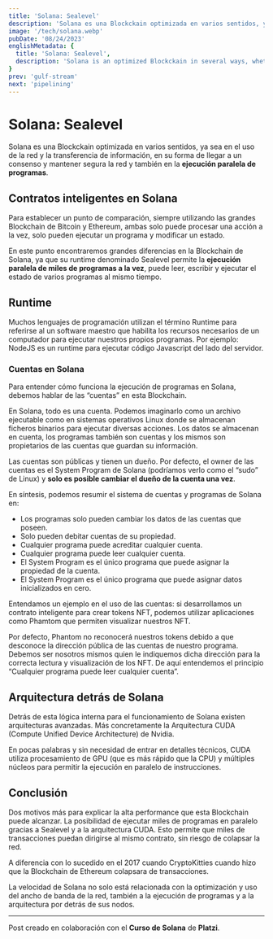 ```yaml
---
title: 'Solana: Sealevel'
description: 'Solana es una Blockckain optimizada en varios sentidos, ya sea en el uso de la red y la transferencia de información, en su forma de llegar a un consenso y mantener segura la red y también en la ejecución paralela de programas.'
image: '/tech/solana.webp'
pubDate: '08/24/2023'
englishMetadata: {
  title: 'Solana: Sealevel',
  description: 'Solana is an optimized Blockckain in several ways, whether in the use of the network and the transfer of information, in its way of reaching a consensus and keeping the network secure and also in the parallel execution of programs.'
}
prev: 'gulf-stream'
next: 'pipelining'
---
```


# Solana: Sealevel

Solana es una Blockckain optimizada en varios sentidos, ya sea en el uso de la red y la transferencia de información, en su forma de llegar a un consenso y mantener segura la red y también en la **ejecución paralela de programas**.

## Contratos inteligentes en Solana

Para establecer un punto de comparación, siempre utilizando las grandes Blockchain de Bitcoin y Ethereum, ambas solo puede procesar una acción a la vez, solo pueden ejecutar un programa y modificar un estado.

En este punto encontraremos grandes diferencias en la Blockchain de Solana, ya que su runtime denominado Sealevel permite la **ejecución paralela de miles de programas a la vez**, puede leer, escribir y ejecutar el estado de varios programas al mismo tiempo.

## Runtime

Muchos lenguajes de programación utilizan el término Runtime para referirse al un software maestro que habilita los recursos necesarios de un computador para ejecutar nuestros propios programas. Por ejemplo: NodeJS es un runtime para ejecutar código Javascript del lado del servidor.

### Cuentas en Solana

Para entender cómo funciona la ejecución de programas en Solana, debemos hablar de las “cuentas” en esta Blockchain.

En Solana, todo es una cuenta. Podemos imaginarlo como un archivo ejecutable como en sistemas operativos Linux donde se almacenan ficheros binarios para ejecutar diversas acciones. Los datos se almacenan en cuenta, los programas también son cuentas y los mismos son propietarios de las cuentas que guardan su información.

Las cuentas son públicas y tienen un dueño. Por defecto, el owner de las cuentas es el System Program de Solana (podríamos verlo como el “sudo” de Linux) y **solo es posible cambiar el dueño de la cuenta una vez**.

En síntesis, podemos resumir el sistema de cuentas y programas de Solana en:
- Los programas solo pueden cambiar los datos de las cuentas que poseen.
- Solo pueden debitar cuentas de su propiedad.
- Cualquier programa puede acreditar cualquier cuenta.
- Cualquier programa puede leer cualquier cuenta.
- El System Program es el único programa que puede asignar la propiedad de la cuenta.
- El System Program es el único programa que puede asignar datos inicializados en cero.

Entendamos un ejemplo en el uso de las cuentas: si desarrollamos un contrato inteligente para crear tokens NFT, podemos utilizar aplicaciones como Phamtom que permiten visualizar nuestros NFT.

Por defecto, Phantom no reconocerá nuestros tokens debido a que desconoce la dirección pública de las cuentas de nuestro programa. Debemos ser nosotros mismos quien le indiquemos dicha dirección para la correcta lectura y visualización de los NFT. De aquí entendemos el principio “Cualquier programa puede leer cualquier cuenta”.

## Arquitectura detrás de Solana

Detrás de esta lógica interna para el funcionamiento de Solana existen arquitecturas avanzadas. Más concretamente la Arquitectura CUDA (Compute Unified Device Architecture) de Nvidia.

En pocas palabras y sin necesidad de entrar en detalles técnicos, CUDA utiliza procesamiento de GPU (que es más rápido que la CPU) y múltiples núcleos para permitir la ejecución en paralelo de instrucciones.

## Conclusión

Dos motivos más para explicar la alta performance que esta Blockchain puede alcanzar. La posibilidad de ejecutar miles de programas en paralelo gracias a Sealevel y a la arquitectura CUDA. Esto permite que miles de transacciones puedan dirigirse al mismo contrato, sin riesgo de colapsar la red.

A diferencia con lo sucedido en el 2017 cuando CryptoKitties cuando hizo que la Blockchain de Ethereum colapsara de transacciones.

La velocidad de Solana no solo está relacionada con la optimización y uso del ancho de banda de la red, también a la ejecución de programas y a la arquitectura por detrás de sus nodos.

---
Post creado en colaboración con el **Curso de Solana** de **Platzi**.
